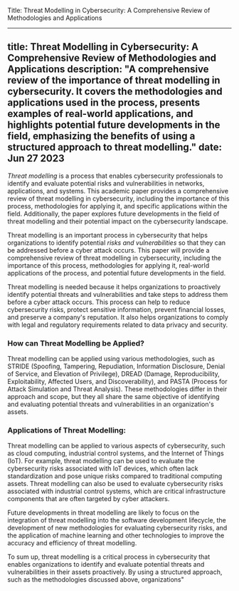 Title: Threat Modelling in Cybersecurity: A Comprehensive Review of Methodologies and Applications

---
title: Threat Modelling in Cybersecurity: A Comprehensive Review of Methodologies and Applications
description: "A comprehensive review of the importance of threat modelling in cybersecurity. It covers the methodologies and applications used in the process, presents examples of real-world applications, and highlights potential future developments in the field, emphasizing the benefits of using a structured approach to threat modelling."
date: Jun 27 2023
---

*Threat modelling* is a process that enables cybersecurity professionals to identify and evaluate potential risks and vulnerabilities in networks, applications, and systems. This academic paper provides a comprehensive review of threat modelling in cybersecurity, including the importance of this process, methodologies for applying it, and specific applications within the field. Additionally, the paper explores future developments in the field of threat modelling and their potential impact on the cybersecurity landscape.

Threat modelling is an important process in cybersecurity that helps organizations to identify potential *risks and vulnerabilities* so that they can be addressed before a cyber attack occurs. This paper will provide a comprehensive review of threat modelling in cybersecurity, including the importance of this process, methodologies for applying it, real-world applications of the process, and potential future developments in the field.

Threat modelling is needed because it helps organizations to proactively identify potential threats and vulnerabilities and take steps to address them before a cyber attack occurs. This process can help to reduce cybersecurity risks, protect sensitive information, prevent financial losses, and preserve a company's reputation. It also helps organizations to comply with legal and regulatory requirements related to data privacy and security.

### How can Threat Modelling be Applied?

Threat modelling can be applied using various methodologies, such as STRIDE (Spoofing, Tampering, Repudiation, Information Disclosure, Denial of Service, and Elevation of Privilege), DREAD (Damage, Reproducibility, Exploitability, Affected Users, and Discoverability), and PASTA (Process for Attack Simulation and Threat Analysis). These methodologies differ in their approach and scope, but they all share the same objective of identifying and evaluating potential threats and vulnerabilities in an organization's assets.

### Applications of Threat Modelling:

Threat modelling can be applied to various aspects of cybersecurity, such as cloud computing, industrial control systems, and the Internet of Things (IoT). For example, threat modelling can be used to evaluate the cybersecurity risks associated with IoT devices, which often lack standardization and pose unique risks compared to traditional computing assets. Threat modelling can also be used to evaluate cybersecurity risks associated with industrial control systems, which are critical infrastructure components that are often targeted by cyber attackers.

Future developments in threat modelling are likely to focus on the integration of threat modelling into the software development lifecycle, the development of new methodologies for evaluating cybersecurity risks, and the application of machine learning and other technologies to improve the accuracy and efficiency of threat modelling.

To sum up, threat modelling is a critical process in cybersecurity that enables organizations to identify and evaluate potential threats and vulnerabilities in their assets proactively. By using a structured approach, such as the methodologies discussed above, organizations"
